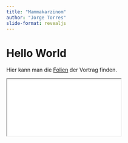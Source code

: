 ```yaml
---
title: "Mammakarzinom"
author: "Jorge Torres"
slide-format: revealjs
---
```


# Hello World 

Hier kann man die [Folien](BrustPresentation/BrustPresentation.html){target="_blank"} der Vortrag finden. 


```{=html}
<iframe class="slide-deck" src="BrustPresentation/BrustPresentation.html"></iframe>
```